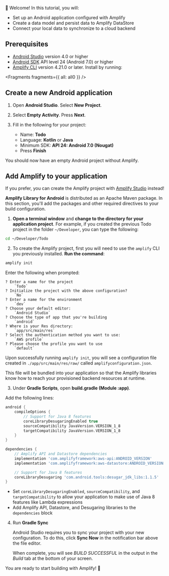 👋 Welcome! In this tutorial, you will:

- Set up an Android application configured with Amplify
- Create a data model and persist data to Amplify DataStore
- Connect your local data to synchronize to a cloud backend

## Prerequisites

- [Android Studio](https://developer.android.com/studio/index.html#downloads) version 4.0 or higher
- [Android SDK](https://developer.android.com/studio/releases/platforms) API level 24 (Android 7.0) or higher
- [Amplify CLI](/[platform]/tools/cli) version 4.21.0 or later. Install by running:


<Fragments fragments={{ all: all0 }} />

## Create a new Android application

1. Open **Android Studio**. Select **New Project**.

    

2. Select **Empty Activity**. Press **Next**.

    

3. Fill in the following for your project:

   - Name: **Todo**
   - Language: **Kotlin** or **Java**
   - Minimum SDK: **API 24: Android 7.0 (Nougat)**
   - Press **Finish**

 

You should now have an empty Android project without Amplify.

## Add Amplify to your application

  <Callout>

If you prefer, you can create the Amplify project with [Amplify Studio](https://sandbox.amplifyapp.com/) instead!

  </Callout>

**Amplify Library for Android** is distributed as an Apache Maven package. In this section, you'll add the packages and other required directives to your build configuration.

1. **Open a terminal window** and **change to the directory for your application project**. For example, if you created the previous Todo project in the folder `~/Developer`, you can type the following:

```bash
cd ~/Developer/Todo
```

2. To create the Amplify project, first you will need to use the `amplify` CLI you previously installed. **Run the command**:

```bash
amplify init
```

Enter the following when prompted:

```console
? Enter a name for the project
    `Todo`
? Initialize the project with the above configuration?
    `No`
? Enter a name for the environment
    `dev`
? Choose your default editor:
    `Android Studio`
? Choose the type of app that you're building
    `android`
? Where is your Res directory:
    `app/src/main/res`
? Select the authentication method you want to use:
    `AWS profile`
? Please choose the profile you want to use
    `default`
```

Upon successfully running `amplify init`, you will see a configuration file created in `./app/src/main/res/raw/` called `amplifyconfiguration.json`.

This file will be bundled into your application so that the Amplify libraries know how to reach your provisioned backend resources at runtime.

3. Under **Gradle Scripts**, open **build.gradle (Module :app)**.

Add the following lines:

```groovy
android {
    compileOptions {
        // Support for Java 8 features
        coreLibraryDesugaringEnabled true
        sourceCompatibility JavaVersion.VERSION_1_8
        targetCompatibility JavaVersion.VERSION_1_8
    }
}

dependencies {
    // Amplify API and Datastore dependencies
    implementation 'com.amplifyframework:aws-api:ANDROID_VERSION'
    implementation 'com.amplifyframework:aws-datastore:ANDROID_VERSION'

    // Support for Java 8 features
    coreLibraryDesugaring 'com.android.tools:desugar_jdk_libs:1.1.5'
}
```

- Set `coreLibraryDesugaringEnabled`, `sourceCompatibility`, and `targetCompatibility` to allow your application to make use of Java 8 features like Lambda expressions
- Add Amplify API, Datastore, and Desugaring libraries to the `dependencies` block

4. Run **Gradle Sync**

   Android Studio requires you to sync your project with your new configuration. To do this, click **Sync Now** in the notification bar above the file editor.

    

   When complete, you will see _BUILD SUCCESSFUL_ in the output in the _Build_ tab at the bottom of your screen.

    

You are ready to start building with Amplify! 🎉
